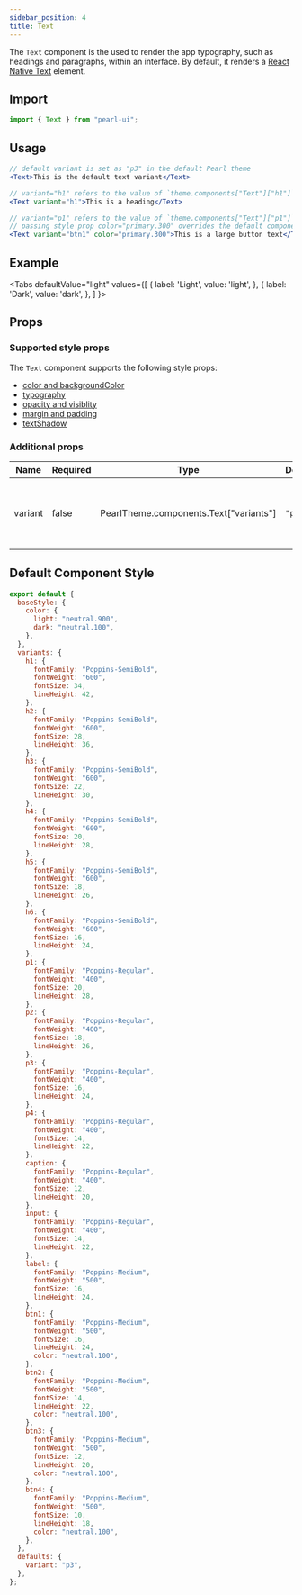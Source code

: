 ```yaml
---
sidebar_position: 4
title: Text
---
```


The `Text` component is the used to render the app typography, such as headings and paragraphs, within an interface. By default, it renders a [React Native Text](https://reactnative.dev/docs/text) element.

## Import

```jsx
import { Text } from "pearl-ui";
```

## Usage

```jsx
// default variant is set as "p3" in the default Pearl theme
<Text>This is the default text variant</Text>

// variant="h1" refers to the value of `theme.components["Text"]["h1"]`
<Text variant="h1">This is a heading</Text>

// variant="p1" refers to the value of `theme.components["Text"]["p1"]`
// passing style prop color="primary.300" overrides the default component style value of color="neutral.100"
<Text variant="btn1" color="primary.300">This is a large button text</Text>
```

## Example


<Tabs
  defaultValue="light"
  values={[
    { label: 'Light', value: 'light', },
    { label: 'Dark', value: 'dark', },
  ]
}>
<TabItem value="light">

<Snack snackId="@agrawal-rohit/text-light" />

</TabItem>

<TabItem value="dark">

<Snack snackId="@agrawal-rohit/text-dark" />

</TabItem>
</Tabs>

## Props

### Supported style props

The `Text` component supports the following style props:

- [color and backgroundColor](../../getting-started/style-props#color-and-background-color)
- [typography](../../getting-started/style-props#typography)
- [opacity and visiblity](../../getting-started/style-props#opacity-and-visibility)
- [margin and padding](../../getting-started/style-props#margin-and-padding)
- [textShadow](../../getting-started/style-props#text-shadow)

### Additional props

| Name    | Required | Type                                          | Default | Description                                              |
| ------- | -------- | --------------------------------------------- | ------- | -------------------------------------------------------- |
| variant | false    | <t>PearlTheme.components.Text["variants"]</t> | `"p3"`  | Typography variant to use as defined in the active theme |

## Default Component Style

```js
export default {
  baseStyle: {
    color: {
      light: "neutral.900",
      dark: "neutral.100",
    },
  },
  variants: {
    h1: {
      fontFamily: "Poppins-SemiBold",
      fontWeight: "600",
      fontSize: 34,
      lineHeight: 42,
    },
    h2: {
      fontFamily: "Poppins-SemiBold",
      fontWeight: "600",
      fontSize: 28,
      lineHeight: 36,
    },
    h3: {
      fontFamily: "Poppins-SemiBold",
      fontWeight: "600",
      fontSize: 22,
      lineHeight: 30,
    },
    h4: {
      fontFamily: "Poppins-SemiBold",
      fontWeight: "600",
      fontSize: 20,
      lineHeight: 28,
    },
    h5: {
      fontFamily: "Poppins-SemiBold",
      fontWeight: "600",
      fontSize: 18,
      lineHeight: 26,
    },
    h6: {
      fontFamily: "Poppins-SemiBold",
      fontWeight: "600",
      fontSize: 16,
      lineHeight: 24,
    },
    p1: {
      fontFamily: "Poppins-Regular",
      fontWeight: "400",
      fontSize: 20,
      lineHeight: 28,
    },
    p2: {
      fontFamily: "Poppins-Regular",
      fontWeight: "400",
      fontSize: 18,
      lineHeight: 26,
    },
    p3: {
      fontFamily: "Poppins-Regular",
      fontWeight: "400",
      fontSize: 16,
      lineHeight: 24,
    },
    p4: {
      fontFamily: "Poppins-Regular",
      fontWeight: "400",
      fontSize: 14,
      lineHeight: 22,
    },
    caption: {
      fontFamily: "Poppins-Regular",
      fontWeight: "400",
      fontSize: 12,
      lineHeight: 20,
    },
    input: {
      fontFamily: "Poppins-Regular",
      fontWeight: "400",
      fontSize: 14,
      lineHeight: 22,
    },
    label: {
      fontFamily: "Poppins-Medium",
      fontWeight: "500",
      fontSize: 16,
      lineHeight: 24,
    },
    btn1: {
      fontFamily: "Poppins-Medium",
      fontWeight: "500",
      fontSize: 16,
      lineHeight: 24,
      color: "neutral.100",
    },
    btn2: {
      fontFamily: "Poppins-Medium",
      fontWeight: "500",
      fontSize: 14,
      lineHeight: 22,
      color: "neutral.100",
    },
    btn3: {
      fontFamily: "Poppins-Medium",
      fontWeight: "500",
      fontSize: 12,
      lineHeight: 20,
      color: "neutral.100",
    },
    btn4: {
      fontFamily: "Poppins-Medium",
      fontWeight: "500",
      fontSize: 10,
      lineHeight: 18,
      color: "neutral.100",
    },
  },
  defaults: {
    variant: "p3",
  },
};
```
